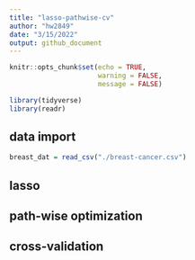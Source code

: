 ```yaml
---
title: "lasso-pathwise-cv"
author: "hw2849"
date: "3/15/2022"
output: github_document
---
```


```r
knitr::opts_chunk$set(echo = TRUE,
                      warning = FALSE,
                      message = FALSE)

library(tidyverse)
library(readr)
```

## data import

```r
breast_dat = read_csv("./breast-cancer.csv")
```

## lasso

## path-wise optimization

## cross-validation